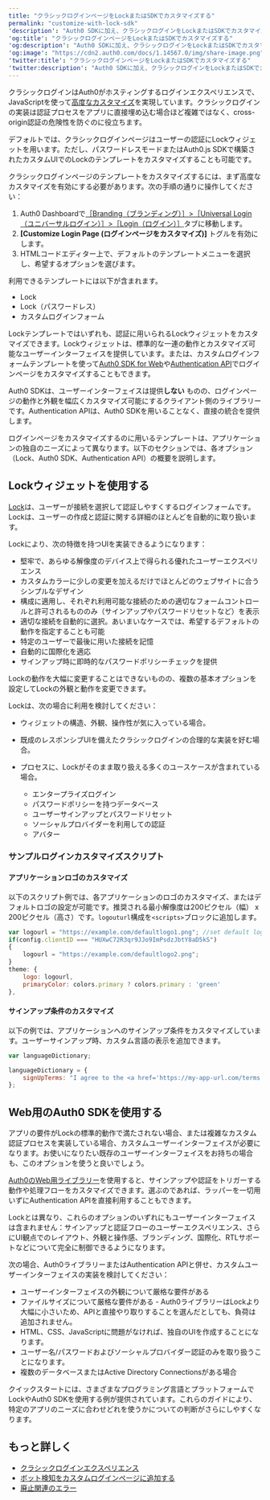 ---
title: "クラシックログインページをLockまたはSDKでカスタマイズする"
permalink: "customize-with-lock-sdk"
'description': "Auth0 SDKに加え、クラシックログインをLockまたはSDKでカスタマイズする方法を紹介します。"
'og:title': "クラシックログインページをLockまたはSDKでカスタマイズする"
'og:description': "Auth0 SDKに加え、クラシックログインをLockまたはSDKでカスタマイズする方法を紹介します。"
'og:image': "https://cdn2.auth0.com/docs/1.14567.0/img/share-image.png"
'twitter:title': "クラシックログインページをLockまたはSDKでカスタマイズする"
'twitter:description': "Auth0 SDKに加え、クラシックログインをLockまたはSDKでカスタマイズする方法を紹介します。"
---

クラシックログインはAuth0がホスティングするログインエクスペリエンスで、JavaScriptを使って[高度なカスタマイズ](/ja-jp/customize/login-pages/classic-login/customization-classic)を実現しています。クラシックログインの実装は認証プロセスをアプリに直接埋め込む場合ほど複雑ではなく、cross-origin認証の危険性を防ぐのに役立ちます。

デフォルトでは、クラシックログインページはユーザーの認証にLockウィジェットを用います。ただし、パスワードレスモードまたはAuth0.js SDKで構築されたカスタムUIでのLockのテンプレートをカスタマイズすることも可能です。

クラシックログインページのテンプレートをカスタマイズするには、まず高度なカスタマイズを有効にする必要があります。次の手順の通りに操作してください：

1. Auth0 Dashboardで[［Branding（ブランディング）］>［Universal Login（ユニバーサルログイン）］>［Login（ログイン）］](https://manage.auth0.com/#/login_page)タブに移動します。
2. **[Customize Login Page (ログインページをカスタマイズ)]** トグルを有効にします。
3. HTMLコードエディター上で、デフォルトのテンプレートメニューを選択し、希望するオプションを選びます。

利用できるテンプレートには以下が含まれます。

* Lock
* Lock（パスワードレス）
* カスタムログインフォーム

Lockテンプレートではいずれも、認証に用いられるLockウィジェットをカスタマイズできます。Lockウィジェットは、標準的な一連の動作とカスタマイズ可能なユーザーインターフェイスを提供しています。または、カスタムログインフォームテンプレートを使って[Auth0 SDK for Web](/ja-jp/libraries/auth0js)や[Authentication API](/ja-jp/api/authentication)でログインページをカスタマイズすることもできます。

Auth0 SDKは、ユーザーインターフェイスは提供**しない** ものの、ログインページの動作と外観を幅広くカスタマイズ可能にするクライアント側のライブラリーです。Authentication APIは、Auth0 SDKを用いることなく、直接の統合を提供します。

ログインページをカスタマイズするのに用いるテンプレートは、アプリケーションの独自のニーズによって異なります。以下のセクションでは、各オプション（Lock、Auth0 SDK、Authentication API）の概要を説明します。

## Lockウィジェットを使用する

[Lock](/ja-jp/libraries/lock)は、ユーザーが接続を選択して認証しやすくするログインフォームです。Lockは、ユーザーの作成と認証に関する詳細のほとんどを自動的に取り扱います。

Lockにより、次の特徴を持つUIを実装できるようになります：

* 堅牢で、あらゆる解像度のデバイス上で得られる優れたユーザーエクスペリエンス
* カスタムカラーに少しの変更を加えるだけでほとんどのウェブサイトに合うシンプルなデザイン
* 構成に適用し、それぞれ利用可能な接続のための適切なフォームコントロールと許可されるもののみ（サインアップやパスワードリセットなど）を表示
* 適切な接続を自動的に選択。あいまいなケースでは、希望するデフォルトの動作を指定することも可能
* 特定のユーザーで最後に用いた接続を記憶
* 自動的に国際化を適応
* サインアップ時に即時的なパスワードポリシーチェックを提供

Lockの動作を大幅に変更することはできないものの、複数の基本オプションを設定してLockの外観と動作を変更できます。

Lockは、次の場合に利用を検討してください：

* ウィジェットの構造、外観、操作性が気に入っている場合。
* 既成のレスポンシブUIを備えたクラシックログインの合理的な実装を好む場合。
* プロセスに、Lockがそのまま取り扱える多くのユースケースが含まれている場合。

  + エンタープライズログイン
  + パスワードポリシーを持つデータベース
  + ユーザーサインアップとパスワードリセット
  + ソーシャルプロバイダーを利用しての認証
  + アバター

### サンプルログインカスタマイズスクリプト

#### アプリケーションロゴのカスタマイズ

以下のスクリプト例では、各アプリケーションのロゴのカスタマイズ、またはデフォルトロゴの設定が可能です。推奨される最小解像度は200ピクセル（幅） x 200ピクセル（高さ）です。`logouturl`構成を`<scripts>`ブロックに追加します。

```javascript lines
var logourl = "https://example.com/defaultlogo1.png"; //set default logo
if(config.clientID === "HUXwC72R3qr9JJo9ImPsdzJbtY8aD5kS")
{
    logourl = "https://example.com/defaultlogo2.png";
}
theme: {
    logo: logourl,
    primaryColor: colors.primary ? colors.primary : 'green'
},
```

#### サインアップ条件のカスタマイズ

以下の例では、アプリケーションへのサインアップ条件をカスタマイズしています。ユーザーサインアップ時、カスタム言語の表示を追加できます。

```javascript lines
var languageDictionary;

languageDictionary = {
    signUpTerms: "I agree to the <a href='https://my-app-url.com/terms' target='_blank'>terms of service</a> and <a href='https://my-app-url.com/privacy' target='_blank'>privacy policy</a>."
};
```

## Web用のAuth0 SDKを使用する

アプリの要件がLockの標準的動作で満たされない場合、または複雑なカスタム認証プロセスを実装している場合、カスタムユーザーインターフェイスが必要になります。お使いになりたい既存のユーザーインターフェイスをお持ちの場合も、このオプションを使うと良いでしょう。

[Auth0のWeb用ライブラリー](/ja-jp/libraries/auth0js)を使用すると、サインアップや認証をトリガーする動作や処理フローをカスタマイズできます。選ぶのであれば、ラッパーを一切用いずにAuthentication APIを直接利用することもできます。

Lockとは異なり、これらのオプションのいずれにもユーザーインターフェイスは含まれません：サインアップと認証フローのユーザーエクスペリエンス、さらにUI観点でのレイアウト、外観と操作感、ブランディング、国際化、RTLサポートなどについて完全に制御できるようになります。

次の場合、Auth0ライブラリーまたはAuthentication APIと併せ、カスタムユーザーインターフェイスの実装を検討してください：

* ユーザーインターフェイスの外観について厳格な要件がある
* ファイルサイズについて厳格な要件がある - Auth0ライブラリーはLockより大幅に小さいため、APIと直接やり取りすることを選んだとしても、負荷は追加されません。
* HTML、CSS、JavaScriptに問題がなければ、独自のUIを作成することになります。
* ユーザー名/パスワードおよびソーシャルプロバイダー認証のみを取り扱うことになります。
* 複数のデータベースまたはActive Directory Connectionsがある場合

クイックスタートには、さまざまなプログラミング言語とプラットフォームでLockやAuth0 SDKを使用する例が提供されています。これらのガイドにより、特定のアプリのニーズに合わせどれを使うかについての判断がさらにしやすくなります。

## もっと詳しく

* [クラシックログインエクスペリエンス](/ja-jp/authenticate/login/auth0-universal-login/universal-login-vs-classic-login/classic-experience)
* [ボット検知をカスタムログインページに追加する](/ja-jp/secure/attack-protection/bot-detection/bot-detection-custom-login-pages)
* [廃止関連のエラー](/ja-jp/troubleshoot/basic-issues/check-deprecation-errors)